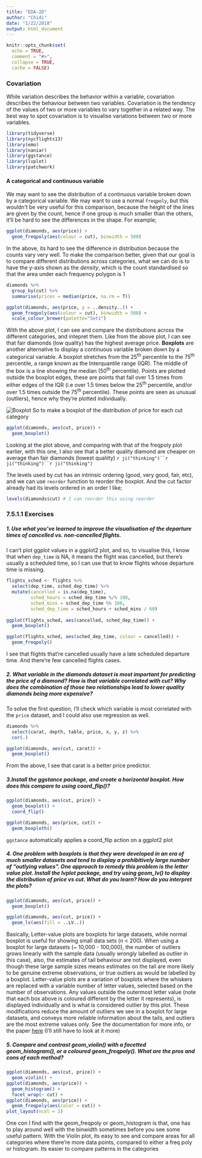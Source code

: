 ```yaml
---
title: "EDA-2D"
author: "Chidi"
date: "1/22/2018"
output: html_document
---
```


```r
knitr::opts_chunk$set(
  echo = TRUE,
  comment = "#>",
  collapse = TRUE,
  cache = FALSE)
```

### Covariation  

While variation describes the behavior within a variable, covariation describes the behaviour between two variables. Covariation is the tendency of the values of two or more variables to vary together in a related way.  The best way to spot covariation is to visualise variations between two or more variables. 

```r
library(tidyverse)
library(nycflights13)
library(emo)
library(naniar)
library(ggstance)
library(lvplot)
library(patchwork)
```

#### A categorical and continuous variable  

We may want to see the distribution of a continuous variable broken down by a categorical variable. We may want to use a normal `freqpoly`, but this wouldn't be very useful for this comparison, because the height of the lines are given by the count, hence if one group is much smaller than the others, it'll be hard to see the differences in the shape.  For example;  

```r
ggplot(diamonds, aes(price)) +
  geom_freqpoly(aes(colour = cut), binwidth = 500)
```

In the above, its hard to see the difference in distribution because the counts vary very well. To make the comparison better, given that our goal is to compare different distributions across categories, what we can do is to have the y-axis shown as the *density*, which is the count standardised so that the area under each frequency polygon is 1   

```r
diamonds %>%
  group_by(cut) %>%
  summarise(prices = median(price, na.rm = T))

ggplot(diamonds, aes(price, y = ..density..)) +
  geom_freqpoly(aes(colour = cut), binwidth = 500) +
  scale_colour_brewer(palette="Set1")
```

With the above plot, I can see and compare the distributions across the different categories, and intepret them. Like from the above plot, I can see that fair diamonds (low quality) has the highest average price. **Boxplots** are another alternative to display a continuous variable broken down by a categorical variable. A boxplot stretches from the 25^th^ percentile to the 75^th^ percentile, a range known as the Interquantile range (IQR). The middle of the box is a line showing the median (50^th^ percentile). Points are plotted outside the boxplot edges, these are points that fall over 1.5 times from either edges of the IQR (i.e over 1.5 times below the 25^th^ percentile,  and/or over 1.5 times outside the 75^th^ percentile). These points are seen as unusual (outliers), hence why they're plotted individually. 

![Boxplot](figures/EDA-boxplot.png)
So to make a boxplot of the distribution of price for each cut category  

```r
ggplot(diamonds, aes(cut, price)) +
  geom_boxplot()
```

Looking at the plot above, and comparing with that of the freqpoly plot earlier, with this one, I also see that a better quality diamond are cheaper on average than fair diamonds (lowest qualiity) 
`r ji("thinking")``r ji("thinking")``r ji("thinking")`  

The levels used by cut has an intrinsic ordering (good, very good, fair, etc), and we can use `reorder` function to reorder the boxplot. And the cut factor already had its levels ordered in an order I like;

```r
levels(diamonds$cut) # I can reorder this using reorder
```

### 7.5.1.1 Exercises  

##### 1. Use what you’ve learned to improve the visualisation of the departure times of cancelled vs. non-cancelled flights.  

I can't plot ggplot values in a ggplot2 plot, and so, to visualise this, I know that when `dep_time` is NA, it means the flight was cancelled, but there's usually a scheduled time, so I can use that to know flights whose departure time is missing.   

```r
flights_sched <- flights %>%
  select(dep_time, sched_dep_time) %>%
  mutate(cancelled = is.na(dep_time),
         sched_hours = sched_dep_time %/% 100,
         sched_mins = sched_dep_time %% 100,
         sched_dep_time = sched_hours + sched_mins / 60)
 
ggplot(flights_sched, aes(cancelled, sched_dep_time)) +
  geom_boxplot()

ggplot(flights_sched, aes(sched_dep_time, colour = cancelled)) +
  geom_freqpoly()
```

I see that flights that're cancelled usually have a late scheduled departure time. And there're few cancelled flights cases. 

##### 2. What variable in the diamonds dataset is most important for predicting the price of a diamond? How is that variable correlated with cut? Why does the combination of those two relationships lead to lower quality diamonds being more expensive?  

To solve the first question, I'll check which variable is most correlated with the `price` dataset, and I could also use regression as well.

```r
diamonds %>%
  select(carat, depth, table, price, x, y, z) %>%
  cor(.)

ggplot(diamonds, aes(cut, carat)) +
  geom_boxplot()
```

From the above, I see that carat is a better price predictor. 

##### 3.Install the ggstance package, and create a horizontal boxplot. How does this compare to using coord_flip()?  

```r
ggplot(diamonds, aes(cut, price)) +
  geom_boxplot() +
  coord_flip()

ggplot(diamonds, aes(price, cut)) +
  geom_boxploth()
```

``ggstance`` automatically applies a coord_flip action on a ggplot2 plot

##### 4. One problem with boxplots is that they were developed in an era of much smaller datasets and tend to display a prohibitively large number of “outlying values”. One approach to remedy this problem is the letter value plot. Install the lvplot package, and try using geom_lv() to display the distribution of price vs cut. What do you learn? How do you interpret the plots?

```r
ggplot(diamonds, aes(cut, price)) +
  geom_boxplot() 

ggplot(diamonds, aes(cut, price)) +
  geom_lv(aes(fill = ..LV..))
```

Basically, Letter-value plots are boxplots for large datasets, while normal boxplot is useful for showing small data sets (n < 200). When using a boxplot for large datasets (~ 10,000 - 100,000), the number of outliers grows linearly with the sample data (usually wrongly labelled as outlier in this case), also, the estimates of tail behaviour are not displayed, even though these large sample sizes means estimates on the tail are more likely to be genuine extreme observations, or true outliers as would be labelled by a boxplot. Letter-value plots are a variation of boxplots where the whiskers are replaced with a variable number of letter values, selected based on the number of observations. Any values outside the outermost letter value (note that each box above is coloured different by the letter it represents), is displayed individually and is what is considered outlier by this plot. These modifications reduce the amount of outliers we see in a boxplot for large datasets, and conveys more reliable information about the tails, and outliers are the most extreme values only. See the documentation for more info, or the paper [here](http://vita.had.co.nz/papers/letter-value-plot.pdf) (I'll still have to look at it more) 

##### 5. Compare and contrast geom_violin() with a facetted geom_histogram(), or a coloured geom_freqpoly(). What are the pros and cons of each method?  

```r
ggplot(diamonds, aes(cut, price)) +
  geom_violin() +
ggplot(diamonds, aes(price)) +
  geom_histogram() +
  facet_wrap(~ cut) +
ggplot(diamonds, aes(price)) +
  geom_freqpoly(aes(color = cut)) +
plot_layout(ncol = 1)
```

One con I find with the geom_freqpoly or geom_histogram is that, one has to play around well with the binwidth sometimes before you see some useful pattern. With the Violin plot, its easy to see and compare areas for all categories where there're more data points, compared to either a freq poly or histogram. Its easier to compare patterns in the categories 